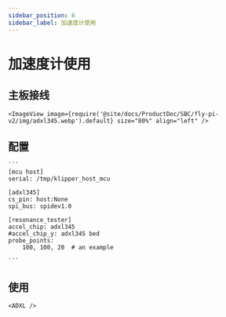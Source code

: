 ```yaml
---
sidebar_position: 6
sidebar_label: 加速度计使用
---
```




# 加速度计使用

## 主板接线

    <ImageView image={require('@site/docs/ProductDoc/SBC/fly-pi-v2/img/adxl345.webp').default} size="80%" align="left" />


## 配置

    ```
    [mcu host]
    serial: /tmp/klipper_host_mcu

    [adxl345]
    cs_pin: host:None
    spi_bus: spidev1.0

    [resonance_tester]
    accel_chip: adxl345
    #accel_chip_y: adxl345 bed
    probe_points:
        100, 100, 20  # an example

    ```

## 使用

    <ADXL />
